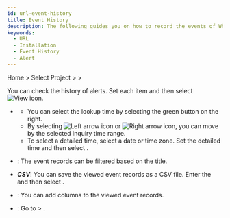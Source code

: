 ```yaml
---
id: url-event-history
title: Event History
description: The following guides you on how to record the events of WhaTap URL Monitoring service.
keywords:
  - URL
  - Installation
  - Event History
  - Alert
---
```


Home > Select Project > <Cmdname sid="side_event" className="uitext" /> > <Cmdname sid="side_eventHistory" className="uitext" />

You can check the history of alerts. Set each item and then select ![View icon](/img/ico-btn-search.png).

<ImgLang img='url-event-history.png' desc='Event history' />

- <Cmdname sid="time_selector" className="uitext" />

  - You can select the lookup time by selecting the green button on the right.
  - By selecting ![Left arrow icon](/img/left-arrow.svg) or ![Right arrow icon](/img/right-arrow.svg), you can move by the selected inquiry time range.
  - To select a detailed time, select a date or time zone. Set the detailed time and then select <Cmdname sid="apply" className="uitext" />.

- <Cmdname sid="filter" className="uitext" />: The event records can be filtered based on the title.

- **_CSV_**: You can save the viewed event records as a CSV file. Enter the <Cmdname sid="maximum_csv_lines" className="uitext" /> and then select <Cmdname sid="download" className="uitext" />.

- <Cmdname sid="column_select" className="uitext" />: You can add columns to the viewed event records.

- <Cmdname sid="event_setting" className="uitext" />: Go to <Cmdname sid="side_event" className="uitext" /> &gt; <Cmdname sid="side_eventSetting" className="uitext" />.
